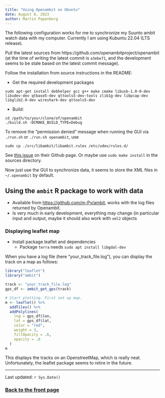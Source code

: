 ```yaml
---
title: "Using Openambit on Ubuntu"
date: August 8, 2023
author: Martin Papenberg
---
```


The following configuration works for me to synchronize my Suunto ambit watch data with my computer. Currently I am using Kubuntu 22.04 (LTS release).

Pull the latest sources from https://github.com/openambitproject/openambit (at the time of writing the latest commit is `a3ebe71`, and the development seems to be stale based on the latest commit message).

Follow the installation from source instructions in the README:

- Get the required development packages

`sudo apt-get install debhelper gcc g++ make cmake libusb-1.0-0-dev libudev-dev qtbase5-dev qttools5-dev-tools zlib1g-dev libpcap-dev libglib2.0-dev wireshark-dev qttools5-dev`

- Build:

```
cd /path/to/your/clone/of/openambit
./build.sh -DCMAKE_BUILD_TYPE=Debug
```

To remove the "permission denied" message when running the GUI via `./run.sh` or `./run.sh openambit`, use

```
sudo cp ./src/libambit/libambit.rules /etc/udev/rules.d/
```

See [this issue](https://github.com/openambitproject/openambit/issues/261) on their Github page. Or maybe use `sudo make install` in the sources directory.

Now just use the GUI to synchronize data, it seems to store the XML files in `~/.openambit` by default.

## Using the `ambit` R package to work with data

- Available from [https://github.com/m-Py/ambit](https://github.com/m-Py/ambit), works with the log files returned by Openambit.
- Is very much in early development, everything may change (in particular input and output, maybe it should also work with `xml2` objects

### Displaying leaflet map

- Install package leaflet and dependencies
  * Package `terra` needs `sudo apt install libgdal-dev`

When you have a log file (here "your_track_file.log"), you can display the track on a map as follows:

```R
library("leaflet")
library("ambit")

track <- "your_track_file.log"
gps_df <- ambit_get_gps(track)

# Start plotting. First set up map.
m <- leaflet() %>%
  addTiles() %>%
  addPolylines(
    lng = gps_df$lon,
    lat = gps_df$lat,
    color = "red",
    weight = 3,
    fillOpacity = .6,
    opacity = .6
  )
m
```

This displays the tracks on an OpenstreetMap, which is really neat. Unfortunately, the leaflet package seems to retire in the future.

---

Last updated: `r Sys.Date()`

### <a href="index.html">Back to the front page</a>

&nbsp;
